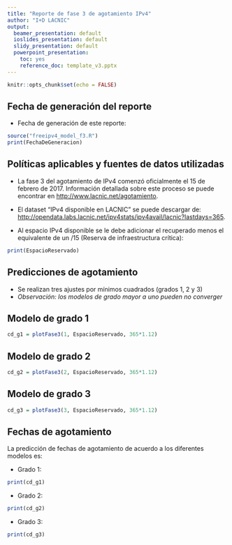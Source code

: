 ```yaml
---
title: "Reporte de fase 3 de agotamiento IPv4"
author: "I+D LACNIC"
output:
  beamer_presentation: default
  ioslides_presentation: default
  slidy_presentation: default
  powerpoint_presentation: 
    toc: yes
    reference_doc: template_v3.pptx
---
```


```r
knitr::opts_chunk$set(echo = FALSE)
```

## Fecha de generación del reporte

- Fecha de generación de este reporte:

```r
source("freeipv4_model_f3.R")
print(FechaDeGeneracion)
```


## Políticas aplicables y fuentes de datos utilizadas

- La fase 3 del agotamiento de IPv4 comenzó oficialmente el 15 de febrero de 2017. Información detallada sobre este proceso se puede encontrar en <http://www.lacnic.net/agotamiento>.

- El dataset "IPv4 disponible en LACNIC" se puede descargar de: <http://opendata.labs.lacnic.net/ipv4stats/ipv4avail/lacnic?lastdays=365>.

- Al espacio IPv4 disponible se le debe adicionar el recuperado menos el equivalente de un /15 (Reserva de infraestructura crítica):
```r
print(EspacioReservado)
```

## Predicciones de agotamiento

- Se realizan tres ajustes por mínimos cuadrados (grados 1, 2 y 3)
- _Observación: los modelos de grado mayor a uno pueden no converger_

## Modelo de grado 1

```r
cd_g1 = plotFase3(1, EspacioReservado, 365*1.12)
```

## Modelo de grado 2

```r
cd_g2 = plotFase3(2, EspacioReservado, 365*1.12)
```

## Modelo de grado 3

```r
cd_g3 = plotFase3(3, EspacioReservado, 365*1.12)
```


## Fechas de agotamiento

La predicción de fechas de agotamiento de acuerdo a los diferentes modelos es:

- Grado 1:
```r
print(cd_g1)
```

- Grado 2:
```r
print(cd_g2)
```

- Grado 3:
```r
print(cd_g3)
```

